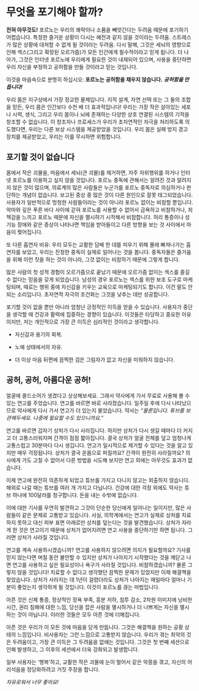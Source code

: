 # 무엇을 포기해야 할까?

**전혀 아무것도!** 포르노는 우리의 쾌락이나 소품을 빼앗긴다는 두려움 때문에 포기하기 어렵습니다. 특정한 즐거운 상황이 다시는 예전과 같지 않을 것이라는 두려움. 스트레스가 많은 상황에 대처할 수 없게 될 것이라는 두려움. 다시 말해, 그것은 세뇌의 영향으로 인해 섹스(그리고 확장된 오르가즘)가 모든 인간에게 필수적이라고 믿게 됩니다. 더 나아가, 그것은 인터넷 포르노에 우리에게 필요한 것이 내재되어 있으며, 사용을 중단하면 우리 자신을 부정하고 공허함을 만들 것이라고 믿는 것입니다.

이것을 마음속으로 분명히 하십시오: **포르노는 공허함을 채우지 않습니다.** ***공허함을 만듭니다!***

우리 몸은 지구상에서 가장 정교한 물체입니다. 지적 설계, 자연 선택 또는 그 둘의 조합을 믿든, 우리 몸은 인간보다 수천 배 더 효과적입니다! 우리는 가장 작은 살아있는 세포나 시력, 생식, 그리고 우리 몸이나 뇌에 존재하는 다양한 상호 연결된 시스템의 기적을 창조할 수 없습니다. 이 창조자나 프로세스가 우리가 초자연적인 자극을 처리하도록 의도했다면, 우리는 다른 보상 시스템을 제공받았을 것입니다. 우리 몸은 실패 방지 경고 장치를 제공받았고, 우리는 이를 무시하면 위험합니다.

## 포기할 것이 없습니다

몸에서 작은 괴물을, 마음에서 세뇌(큰 괴물)를 제거하면, 자주 자위행위를 하거나 인터넷 포르노를 이용하고 싶지 않을 것입니다. 포르노 중독에 관해서는 알려진 것과 알려지지 않은 것이 많으며, 의료계의 많은 사람들은 누군가를 포르노 중독자로 의심하거나 판단하는 개념이 없습니다. 보고된 증상 중 많은 것이 다른 원인으로 잘못 태그되었습니다. 사용자가 일반적으로 멍청한 사람들이라는 것이 아니라 포르노 없이는 비참할 뿐입니다. 악마와 깊은 푸른 바다 사이에 갇혀 포르노를 사용할 수 없어서 금욕하고 비참하거나, 죄책감을 느끼고 포르노 때문에 자신을 멸시하기 시작해서 비참합니다. 허리 통증이나 성기능 장애와 같은 증상이 나타나면 책임을 받아들이고 다른 방향을 보는 것 사이에서 마음이 찢어집니다.

또 다른 흡연자 비유: 우리 모두는 교활한 담배 한 대를 피우기 위해 몰래 빠져나가는 흡연자를 보았고, 우리는 진정한 중독이 실제로 일어나는 것을 봅니다. 중독자들은 즐거움을 위해 이런 짓을 하는 것이 아니라, 그것 없이는 비참하기 때문에 그렇게 합니다.

많은 사람의 첫 성적 경험이 오르가즘으로 끝났기 때문에 오르가즘 없이는 섹스를 즐길 수 없다는 믿음을 갖게 되었습니다. 남성의 경우 포르노는 섹스를 위한 보조 도구로 마케팅되며, 때로는 행위 중에 자신감을 키우는 교육으로 마케팅되기도 합니다. 이건 말도 안 되는 소리입니다. 초자연적 자극의 조건화는 그것을 낮추는 데만 성공합니다.

포기할 것이 없을 뿐만 아니라 엄청난 긍정적인 이득을 얻을 수 있습니다. 사용자가 중단을 생각할 때 건강과 활력에 집중하는 경향이 있습니다. 이것들은 타당하고 중요한 이유이지만, 저는 개인적으로 가장 큰 이득은 심리적인 것이라고 생각합니다.

- 자신감과 용기의 회복.

- 노예 상태에서의 자유.

- 더 이상 마음 뒤편에 끔찍한 검은 그림자가 없고 자신을 미워하지 않습니다.

## 공허, 공허, 아름다운 공허!

얼굴에 콜드소어가 생겼다고 상상해보세요. 그래서 약사에게 가서 무료로 사용해 볼 수 있는 연고를 주었습니다. 연고를 바르면 바로 사라졌습니다. 일주일 후에 다시 나타났으므로 약사에게 다시 가서 연고가 더 있는지 물었습니다. 약사는 *“물론입니다. 튜브를 보관해두세요. 나중에 필요할 수도 있으니까요."*

연고를 바르면 갑자기 상처가 다시 ​​사라집니다. 하지만 상처가 다시 ​​생길 때마다 더 커지고 더 고통스러워지며 간격이 점점 짧아집니다. 결국 상처가 얼굴 전체를 덮고 엄청나게 고통스럽고 30분마다 다시 생깁니다. 연고가 일시적으로 제거할 수 있다는 것을 알고 있지만 매우 걱정됩니다. 상처가 결국 온몸으로 퍼질까요? 간격이 완전히 사라질까요? 의사에게 가도 고칠 수 없어서 다른 방법을 시도해 보지만 연고 외에는 아무것도 효과가 없습니다.

이제 연고에 완전히 의존하게 되었고 튜브를 가지고 다니지 않고는 외출하지 않습니다. 해외로 나갈 때는 튜브를 여러 개 가지고 다닙니다. 건강에 대한 걱정 외에도 약사는 튜브 하나에 100달러를 청구합니다. 돈을 내는 수밖에 없습니다.

이에 대한 기사를 우연히 발견하고 그것이 단순한 당신에게 일어나는 일이지만, 많은 사람들이 같은 문제로 고통받고 있습니다. 사실, 의학계에서는 연고가 실제로 상처를 치료하지 못하고 대신 피부 표면 아래로만 상처를 덮는다는 것을 발견했습니다. 상처가 자라게 한 것은 연고이기 때문에 상처가 없어지려면 연고 사용을 중단하기만 하면 됩니다. 그러면 상처가 사라질 것입니다.

연고를 계속 사용하시겠습니까? 연고를 사용하지 않으려면 의지가 필요할까요? 기사를 믿지 않는다면 며칠 동안 불안할 수 있지만 상처가 나아지기 시작했다는 것을 깨닫고 나면 연고를 사용하고 싶은 필요성이나 욕구가 사라질 것입니다. 비참하겠습니까? 물론 그렇지 않을 것입니다! 치료할 수 없다고 생각했던 끔찍한 문제가 있었지만 이제 해결책을 찾았습니다. 상처가 사라지는 데 1년이 걸렸더라도 상처가 나아지는 매일마다 얼마나 기분이 좋았는지 생각하게 될 것입니다. 이것이 포르노를 끊는 마법입니다.

아픈 것은 신체 통증, 정상적인 정욕 부족, 흥분 저하, 침투 감소, 2차원 이미지에 낭비한 시간, 권리 침해에 대한 느낌, 당신을 잡은 사람을 멸시하거나 더 나쁘게는 자신을 멸시하는 것이 아닙니다. 이러한 것들은 모두 아픈 것에 더해집니다.

아픈 것은 우리가 이 모든 것에 마음을 닫게 만듭니다. 그것은 해결책을 원하는 공황 상태의 느낌입니다. 비사용자는 그런 느낌으로 고통받지 않습니다. 우리가 겪는 최악의 것은 두려움이고, 가장 큰 이득은 그 두려움을 없애는 것입니다. 그것은 첫 번째 세션으로 인해 발생하고, 그 이후의 세션에서 더욱 강화되고 발생합니다.

일부 사용자는 '행복'하고, 교활한 작은 괴물에 눈이 멀어서 같은 악몽을 겪고, 자신의 어리석음을 정당화하려고 거짓 주장을 합니다.

*자유로워서 너무 좋아요!*
